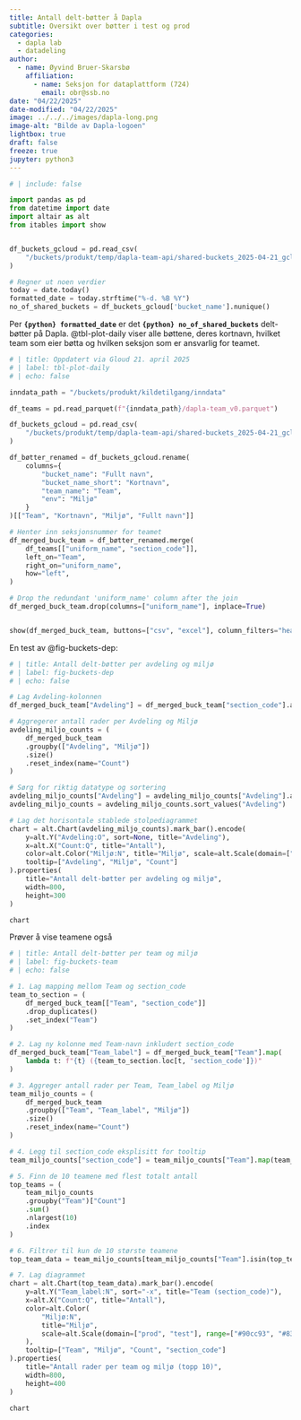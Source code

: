 ```yaml
---
title: Antall delt-bøtter å Dapla
subtitle: Oversikt over bøtter i test og prod
categories:
  - dapla lab
  - datadeling
author:
  - name: Øyvind Bruer-Skarsbø
    affiliation: 
      - name: Seksjon for dataplattform (724)
        email: obr@ssb.no
date: "04/22/2025"
date-modified: "04/22/2025"
image: ../../../images/dapla-long.png
image-alt: "Bilde av Dapla-logoen"
lightbox: true
draft: false
freeze: true
jupyter: python3
---
```


```python
# | include: false

import pandas as pd
from datetime import date
import altair as alt
from itables import show


df_buckets_gcloud = pd.read_csv(
    "/buckets/produkt/temp/dapla-team-api/shared-buckets_2025-04-21_gcloud.csv"
)

# Regner ut noen verdier
today = date.today()
formatted_date = today.strftime("%-d. %B %Y")
no_of_shared_buckets = df_buckets_gcloud['bucket_name'].nunique()

```

::: {.column-page}

Per  **`{python} formatted_date`** er det **`{python} no_of_shared_buckets`** delt-bøtter på Dapla. @tbl-plot-daily viser alle bøttene, deres kortnavn, hvilket team som eier bøtta og hvilken seksjon som er ansvarlig for teamet. 

```python
# | title: Oppdatert via Gloud 21. april 2025
# | label: tbl-plot-daily
# | echo: false

inndata_path = "/buckets/produkt/kildetilgang/inndata"

df_teams = pd.read_parquet(f"{inndata_path}/dapla-team_v0.parquet")

df_buckets_gcloud = pd.read_csv(
    "/buckets/produkt/temp/dapla-team-api/shared-buckets_2025-04-21_gcloud.csv"
)

df_bøtter_renamed = df_buckets_gcloud.rename(
    columns={
        "bucket_name": "Fullt navn",
        "bucket_name_short": "Kortnavn",
        "team_name": "Team",
        "env": "Miljø"
    }
)[["Team", "Kortnavn", "Miljø", "Fullt navn"]]

# Henter inn seksjonsnummer for teamet
df_merged_buck_team = df_bøtter_renamed.merge(
    df_teams[["uniform_name", "section_code"]],
    left_on="Team",
    right_on="uniform_name",
    how="left",
)

# Drop the redundant 'uniform_name' column after the join
df_merged_buck_team.drop(columns=["uniform_name"], inplace=True)


show(df_merged_buck_team, buttons=["csv", "excel"], column_filters="header")

```

En test av @fig-buckets-dep:

```python
# | title: Antall delt-bøtter per avdeling og miljø
# | label: fig-buckets-dep
# | echo: false

# Lag Avdeling-kolonnen
df_merged_buck_team["Avdeling"] = df_merged_buck_team["section_code"].astype(str).str[0] + "00"

# Aggregerer antall rader per Avdeling og Miljø
avdeling_miljo_counts = (
    df_merged_buck_team
    .groupby(["Avdeling", "Miljø"])
    .size()
    .reset_index(name="Count")
)

# Sørg for riktig datatype og sortering
avdeling_miljo_counts["Avdeling"] = avdeling_miljo_counts["Avdeling"].astype(int)
avdeling_miljo_counts = avdeling_miljo_counts.sort_values("Avdeling")

# Lag det horisontale stablede stolpediagrammet
chart = alt.Chart(avdeling_miljo_counts).mark_bar().encode(
    y=alt.Y("Avdeling:O", sort=None, title="Avdeling"),
    x=alt.X("Count:Q", title="Antall"),
    color=alt.Color("Miljø:N", title="Miljø", scale=alt.Scale(domain=["prod", "test"], range=["#90cc93", "#83c1e9"])),
    tooltip=["Avdeling", "Miljø", "Count"]
).properties(
    title="Antall delt-bøtter per avdeling og miljø",
    width=800,
    height=300
)

chart

```

Prøver å vise teamene også

```python
# | title: Antall delt-bøtter per team og miljø
# | label: fig-buckets-team
# | echo: false

# 1. Lag mapping mellom Team og section_code
team_to_section = (
    df_merged_buck_team[["Team", "section_code"]]
    .drop_duplicates()
    .set_index("Team")
)

# 2. Lag ny kolonne med Team-navn inkludert section_code
df_merged_buck_team["Team_label"] = df_merged_buck_team["Team"].map(
    lambda t: f"{t} ({team_to_section.loc[t, 'section_code']})"
)

# 3. Aggreger antall rader per Team, Team_label og Miljø
team_miljo_counts = (
    df_merged_buck_team
    .groupby(["Team", "Team_label", "Miljø"])
    .size()
    .reset_index(name="Count")
)

# 4. Legg til section_code eksplisitt for tooltip
team_miljo_counts["section_code"] = team_miljo_counts["Team"].map(team_to_section["section_code"])

# 5. Finn de 10 teamene med flest totalt antall
top_teams = (
    team_miljo_counts
    .groupby("Team")["Count"]
    .sum()
    .nlargest(10)
    .index
)

# 6. Filtrer til kun de 10 største teamene
top_team_data = team_miljo_counts[team_miljo_counts["Team"].isin(top_teams)]

# 7. Lag diagrammet
chart = alt.Chart(top_team_data).mark_bar().encode(
    y=alt.Y("Team_label:N", sort="-x", title="Team (section_code)"),
    x=alt.X("Count:Q", title="Antall"),
    color=alt.Color(
        "Miljø:N",
        title="Miljø",
        scale=alt.Scale(domain=["prod", "test"], range=["#90cc93", "#83c1e9"])
    ),
    tooltip=["Team", "Miljø", "Count", "section_code"]
).properties(
    title="Antall rader per team og miljø (topp 10)",
    width=800,
    height=400
)

chart



```

:::



